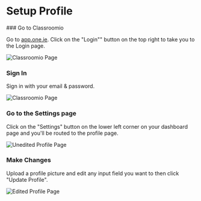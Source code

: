 
# Setup Profile

<Steps>
### Go to Classroomio

Go to [app.one.ie](https://app.one.ie). Click on the "Login"" button on the top right to take you to the Login page.

<Image src={classroomioBasePage} alt="Classroomio Page" quality="100" />

### Sign In

Sign in with your email & password.

<Image src={signUpPage} alt="Classroomio Page" quality="100" />

### Go to the Settings page

Click on the "Settings" button on the lower left corner on your dashboard page and you'll be routed to the profile page.

<Image src={unEditedProfilePage} alt="Unedited Profile Page" quality="100" />

### Make Changes

Upload a profile picture and edit any input field you want to then click "Update Profile".

<Image src={editedProfilePage} alt="Edited Profile Page" quality="100" />

</Steps>
